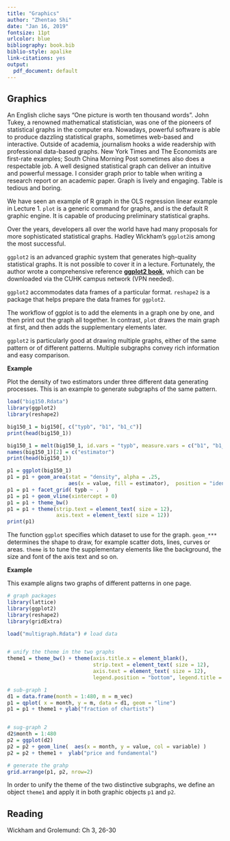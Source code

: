 ```yaml
---
title: "Graphics"
author: "Zhentao Shi"
date: "Jan 16, 2019"
fontsize: 11pt
urlcolor: blue
bibliography: book.bib
biblio-style: apalike
link-citations: yes
output:
  pdf_document: default
---
```



## Graphics

An English cliche says "One picture is worth ten thousand words".
John Tukey, a renowned mathematical statistician, was one of the pioneers of statistical graphs
in the computer era. Nowadays, powerful software is able to produce dazzling statistical graphs,
sometimes web-based and interactive. Outside of academia, journalism hooks a wide readership with
professional data-based graphs. New York Times and The Economists are first-rate examples;
South China Morning Post sometimes also does a respectable job.
A well designed statistical graph can deliver an intuitive and powerful message.
I consider graph prior to table when writing a research report or an academic paper.
Graph is lively and engaging. Table is tedious and boring.

We have seen an example of R graph in the OLS regression linear example in Lecture 1.
`plot` is a generic command for graphs, and is the default R graphic engine.
It is capable of producing preliminary statistical graphs.

Over the years, developers all over the world have had many proposals for
more sophisticated statistical graphs. Hadley Wickham's 
`ggplot2`is among the most successful. 

`ggplot2` is an advanced graphic system that generates high-quality statistical graphs.
It is not possible to cover it in a lecture. Fortunately, the author wrote a comprehensive reference
[**ggplot2 book**](http://link.springer.com/book/10.1007%2F978-0-387-98141-3),
which can be downloaded via the CUHK campus network (VPN needed).

`ggplot2` accommodates data frames of a particular format. `reshape2` is a package that helps prepare the data frames for `ggplot2`.

The workflow of ggplot is to add the elements in a graph one by one, and then print out
the graph all together.
In contrast, `plot` draws the main graph at first, and then adds the supplementary elements later.

`ggplot2` is particularly good at drawing multiple graphs, either of the same pattern or of
different patterns. Multiple subgraphs convey rich information and easy comparison.


**Example**

Plot the density of two estimators under three different data generating processes.
This is an example to generate subgraphs of the same pattern.

```r
load("big150.Rdata")
library(ggplot2)
library(reshape2)

big150_1 = big150[, c("typb", "b1", "b1_c")]
print(head(big150_1))

big150_1 = melt(big150_1, id.vars = "typb", measure.vars = c("b1", "b1_c"))
names(big150_1)[2] = c("estimator")
print(head(big150_1))

p1 = ggplot(big150_1)
p1 = p1 + geom_area(stat = "density", alpha = .25,
                    aes(x = value, fill = estimator),  position = "identity")
p1 = p1 + facet_grid( typb ~ .  )  
p1 = p1 + geom_vline(xintercept = 0)
p1 = p1 + theme_bw()
p1 = p1 + theme(strip.text = element_text( size = 12),
                axis.text = element_text( size = 12))
print(p1)
```
The function `ggplot` specifies which dataset to use for the graph. `geom_***` determines the shape to draw, for example scatter dots, lines, curves or areas. `theme` is to tune the supplementary elements like the background, the size and font of the axis text and so on.


**Example**

This example aligns two graphs of different patterns in one page.

```r
# graph packages
library(lattice)
library(ggplot2)
library(reshape2)
library(gridExtra)

load("multigraph.Rdata") # load data


# unify the theme in the two graphs
theme1 = theme_bw() + theme(axis.title.x = element_blank(),
                            strip.text = element_text( size = 12),
                            axis.text = element_text( size = 12),
                            legend.position = "bottom", legend.title = element_blank())

# sub-graph 1
d1 = data.frame(month = 1:480, m = m_vec)
p1 = qplot( x = month, y = m, data = d1, geom = "line")
p1 = p1 + theme1 + ylab("fraction of chartists")


# sug-graph 2
d2$month = 1:480
p2 = ggplot(d2)
p2 = p2 + geom_line(  aes(x = month, y = value, col = variable) )  
p2 = p2 + theme1 +  ylab("price and fundamental")

# generate the grahp
grid.arrange(p1, p2, nrow=2)
```

In order to unify the theme of the two distinctive subgraphs,
we define an object `theme1` and apply it in both graphic objects
`p1` and `p2`.

## Reading

Wickham and Grolemund: Ch 3, 26-30
